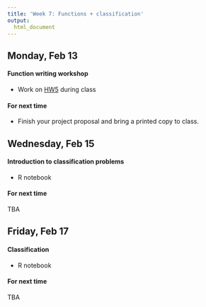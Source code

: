 ```yaml
---
title: 'Week 7: Functions + classification'
output:
  html_document
---
```


## Monday, Feb 13

#### Function writing workshop

* Work on [HW5](https://classroom.github.com/assignment-invitations/88b4a638883634466f0d512c2b567f34) during class


#### For next time

* Finish your project proposal and bring a printed copy to class.


## Wednesday, Feb 15

#### Introduction to classification problems

* R notebook 


#### For next time

TBA


## Friday, Feb 17

#### Classification

* R notebook 

#### For next time

TBA
